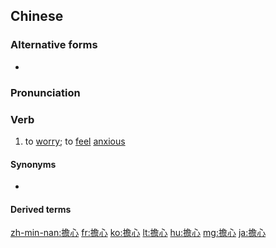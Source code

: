 {{also|担心}}
==Chinese==
{{zh-forms|s=担心}}

===Alternative forms===
* {{zh-l|耽心}}

===Pronunciation===
{{zh-pron
|m=dānxīn
|c=daam1 sam1
|h=pfs=tâm-sîm
|mn=tam-sim
|cat=v
}}

===Verb===
{{zh-verb}}

# to [[worry]]; to [[feel]] [[anxious]]

====Synonyms====
* {{zh-l|擔憂}}

====Derived terms====
{{zh-der|不要擔心:bùyào dānxīn}}

{{zh-cat|Elementary}}

[[zh-min-nan:擔心]]
[[fr:擔心]]
[[ko:擔心]]
[[lt:擔心]]
[[hu:擔心]]
[[mg:擔心]]
[[ja:擔心]]